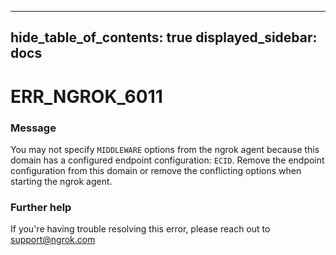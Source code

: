

---
hide_table_of_contents: true
displayed_sidebar: docs
---


# ERR_NGROK_6011

### Message
You may not specify `MIDDLEWARE` options from the ngrok agent because this domain has a configured endpoint configuration: `ECID`. Remove the endpoint configuration from this domain or remove the conflicting options when starting the ngrok agent.

<ErrorDetails />



### Further help
If you're having trouble resolving this error, please reach out to [support@ngrok.com](mailto:support@ngrok.com?subject=Help%20with%20ERR_NGROK_6011)

